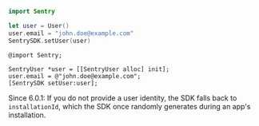 ```swift {tabTitle:Swift}
import Sentry

let user = User()
user.email = "john.doe@example.com"
SentrySDK.setUser(user)
```

```objc {tabTitle:Objective-C}
@import Sentry;

SentryUser *user = [[SentryUser alloc] init];
user.email = @"john.doe@example.com";
[SentrySDK setUser:user];
```

<Note>

Since 6.0.1: If you do not provide a user identity, the SDK falls back to `installationId`, which the SDK once randomly generates during an app's installation.

</Note>
